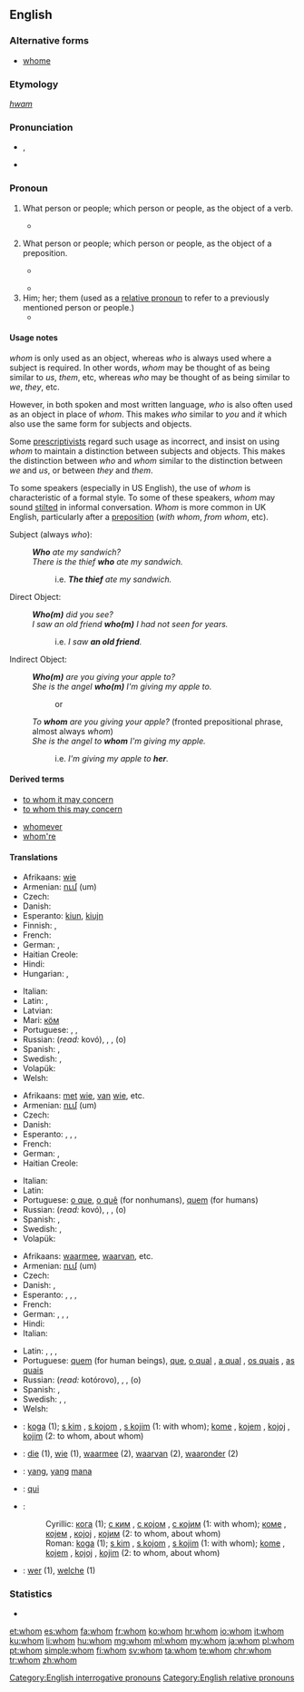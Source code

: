 ==English==
{{wikipedia}}

===Alternative forms===
* [[whome]] {{qualifier|obsolete}}

===Etymology===
{{etyl|ang|en}} ''[[hwam]]''

===Pronunciation===
* {{IPA|/huːm/}}, {{X-SAMPA|/hu:m/}}
* {{audio|en-us-whom.ogg|Audio (US)}}

===Pronoun===
{{en-pron|the singular and plural [[objective case]] of|who}}

# {{context|formal|lang=en}} What person or people; which person or people, as the object of a verb.
#* {{RQ:Wodehouse Offing|XVIII|“Oh?” she said. “So you have decided to revise my guest list for me? You have the nerve, the – the –” I saw she needed helping out. “Audacity,” I said, throwing her the line. “The audacity to dictate to me who I shall have in my house.” It should have been “'''whom'''”, but I let it go. “You have the –” “Crust.” “– the immortal rind,” she amended, and I had to admit it was stronger, “to tell me '''whom'''” – she got it right that time – “I may entertain at Brinkley Court and who” – wrong again – “I may not.”}}
#: {{usex|lang=en|'''Whom''' did you ask?}}
# {{context|formal|lang=en}} What person or people; which person or people, as the object of a preposition.
#*{{quote-book|year=1898|author={{w|Winston Churchill (novelist)|Winston Churchill}}
|title={{w|The Celebrity}}|chapter=1
|passage=The stories did not seem to me to touch life. They were plainly intended to have a bracing moral effect, and perhaps had this result for the people at '''whom''' they were aimed.}}
#: {{usex|lang=en|To '''whom''' are you referring?&nbsp;&nbsp;With '''whom''' were you talking?}}
#* {{RQ:Wodehouse Offing|I|“A very hearty pip-pip to you, old ancestor,” I said, well pleased, for she is a woman with '''whom''' it is always a privilege to chew the fat. “And a rousing toodle-oo to you, you young blot on the landscape,” she replied cordially.}}
# Him; her; them (used as a [[relative pronoun]] to refer to a previously mentioned person or people.)
#* {{RQ:Wodehouse Offing|I|The eminent brain specialist to '''whom''' she alluded was a man I would not have cared to lunch with myself, our relations having been on the stiff side since the night at Lady Wickham's place in Hertfordshire when, acting on the advice of my hostess's daughter Roberta, I had punctured his hot-water bottle with a darning needle in the small hours of the morning. Quite unintentional, of course.}}
#: {{usex|lang=en|He's a person with '''whom''' I work.;&nbsp;&nbsp; We have ten employees, half of '''whom''' are carpenters.}}

====Usage notes====
''whom'' is only used as an object, whereas ''who'' is always used where a subject is required.  In other words, ''whom'' may be thought of as being similar to ''us'', ''them'', etc, whereas ''who'' may be thought of as being similar to ''we'', ''they'', etc.

However, in both spoken and most written language, ''who'' is also often used as an object in place of ''whom''. This makes ''who'' similar to ''you'' and ''it'' which also use the same form for subjects and objects.

Some [[prescriptivist]]s regard such usage as incorrect, and insist on using ''whom'' to maintain a distinction between subjects and objects.  This makes the distinction between ''who'' and ''whom'' similar to the distinction between ''we'' and ''us'', or between ''they'' and ''them''.

To some speakers (especially in US English), the use of ''whom'' is characteristic of a formal style.  To some of these speakers, ''whom'' may sound [[stilted]] in informal conversation. ''Whom'' is more common in UK English, particularly after a [[preposition]] (''with whom'', ''from whom'', etc).

{{rel-top|Usage examples}}

Subject (always ''who''):
: '''''Who''' ate my sandwich?''
: ''There is the thief '''who''' ate my sandwich.''
:: i.e. '''''The thief''' ate my sandwich.''

Direct Object:
: '''''Who(m)''' did you see?''
: ''I saw an old friend '''who(m)''' I had not seen for years.''
:: i.e. ''I saw '''an old friend'''.''

Indirect Object:
: '''''Who(m)''' are you giving your apple to?''
: ''She is the angel '''who(m)''' I'm giving my apple to.''
:: or
: ''To '''whom''' are you giving your apple?'' (fronted prepositional phrase, almost always ''whom'')
: ''She is the angel to '''whom''' I'm giving my apple.''
:: i.e. ''I'm giving my apple to '''her'''.''
{{rel-bottom}}

====Derived terms====
{{rel-top}}
* [[to whom it may concern]]
* [[to whom this may concern]]
{{rel-mid}}
* [[whomever]]
* [[whom're]]
{{rel-bottom}}

====Translations====
{{trans-top|what person; object of a verb (accusative)}}
* Afrikaans: [[wie]]
* Armenian: [[ում]] (um)
* Czech: {{t-|cs|komu}}
* Danish: {{t+|da|hvem}}
* Esperanto: [[kiu]]n, [[kiu]]jn
* Finnish: {{t+|fi|joka}}, {{t+|fi|jonka}}
* French: {{t+|fr|qui}}
* German: {{t+|de|wem}}, {{t+|de|wen}}
* Haitian Creole: {{tø|ht|kimoun}}
* Hindi: {{t-|hi|किस|tr=kis|sc=Deva}}
* Hungarian: {{t+|hu|kit}}, {{t-|hu|kicsodát}}
{{trans-mid}}
* Italian: {{t+|it|chi}}
* Latin: {{t-|la|quem|m}}, {{t+|la|quam|f}}
* Latvian: {{t+|lv|kam}}
* Mari: [[кӧм]]
* Portuguese: {{t-|pt|o que}}, {{qualifier|for nonhumans}} {{t-|pt|o quê}}, {{qualifier|for humans}} {{t+|pt|quem}}
* Russian: {{t+|ru|кто|alt=кого|tr=kogó}} (''read:'' kovó), {{t+|ru|кто|alt=кому|tr=komú}}, {{t+|ru|кто|alt=кем|tr=kem}}, (о) {{t+|ru|кто|alt=ком|tr=(o) kom}}
* Spanish: {{t+|es|quién}}, {{t-|es|quiénes}}
* Swedish: {{t+|sv|vem|s}}, {{t+|sv|vilka|p}}
* Volapük: {{t-|vo|kimi}}
* Welsh: {{t-|cy|pwy}}
{{trans-bottom}}

{{trans-top|what person or people, object of a preposition (dative)}}
* Afrikaans: [[met]] [[wie]], [[van]] [[wie]], etc.
* Armenian: [[ում]] (um)
* Czech: {{t-|cs|komu}}
* Danish: {{t+|da|hvem}}
* Esperanto: {{t+|eo|kiu}}, {{t+|eo|kiu|alt=kiuj}}, {{t+|eo|kiu|alt=kiun}}, {{t+|eo|kiu|alt=kiujn}}
* French: {{t+|fr|qui}}
* German: {{t+|de|wem}}, {{t+|de|wen}}
* Haitian Creole: {{tø|ht|kimoun}}
{{trans-mid}}
* Italian: {{t+|it|chi}}
* Latin: {{t-|la|cui}}
* Portuguese: [[o que]], [[o quê]] (for nonhumans), [[quem]] (for humans)
* Russian: {{t+|ru|кто|alt=кого|tr=kogó}} (''read:'' kovó), {{t+|ru|кто|alt=кому|tr=komú}}, {{t+|ru|кто|alt=кем|tr=kem}}, (о) {{t+|ru|кто|alt=ком|tr=(o) kom}}
* Spanish: {{t+|es|quién}}, {{t-|es|quiénes}}
* Swedish: {{t+|sv|vem|s}}, {{t+|sv|vilka|p}}
* Volapük: {{t-|vo|kime}}
{{trans-bottom}}

{{trans-top|relative pronoun}}
* Afrikaans: [[waarmee]], [[waarvan]], etc.
* Armenian: [[ում]] (um)
* Czech: {{t-|cs|jemuž}}
* Danish: {{t+|da|hvem}}, {{t-|da|hvilken}}
* Esperanto: {{t+|eo|kiu}}, {{t-|eo|kiuj}}, {{t-|eo|kiun}}, {{t-|eo|kiujn}}
* French: {{t+|fr|qui}}
* German: {{t+|de|dem|m}}, {{t+|de|der|f}}, {{t+|de|den|m}}, {{t+|de|die|f}}
* Hindi: {{t-|hi|जिस|tr=jis|sc=Deva}}
* Italian: {{t+|it|cui}}
{{trans-mid}}
* Latin: {{t+|la|quam|f}}, {{t-|la|quem|m}}, {{t+|la|quod|n}}, {{t-|la|cui|tr=dative}}
* Portuguese: [[quem]] (for human beings), [[que]], [[o qual]] {{m}}, [[a qual]] {{f}}, [[os quais]] {{p}}, [[as quais]] {{f-p}}
* Russian: {{t+|ru|который|alt=которого|tr=kotórogo}} (''read:'' kotórovo), {{t+|ru|который|alt=которому|tr=kotóromu}}, {{t+|ru|который|alt=которым|tr=kotórym}}, (о) {{t+|ru|который|alt=котором|tr=(o) kotórom}}
* Spanish: {{t+|es|quien}}, {{t-|es|quienes}}
* Swedish: {{t+|sv|vilken|s}}, {{t+|sv|vilka|p}}, {{t+|sv|som}}
* Welsh: {{t-|cy|y}}
{{trans-bottom}}

{{checktrans}}
* {{ttbc|sh}}: [[koga]] (1); [[s kim]] {{m}}, [[s kojom]] {{f}}, [[s kojim]] {{m}} (1: with whom); [[kome]] {{m}}, [[kojem]] {{m}}, [[kojoj]] {{f}}, [[kojim]] {{m}} (2: to whom, about whom)
* {{ttbc|nl}}: [[die]] (1), [[wie]] (1), [[waarmee]] (2), [[waarvan]] (2), [[waaronder]] (2)
* {{ttbc|id}}: [[yang]], [[yang]] [[mana]]
* {{ttbc|ia}}: [[qui]]
* {{ttbc|sh}}:
*: Cyrillic: [[кога]] (1); [[с ким]] {{m}}, [[с којом]] {{f}}, [[с којим]] {{m}} (1: with whom); [[коме]] {{m}}, [[којем]] {{m}}, [[којој]] {{f}}, [[којим]] {{m}} (2: to whom, about whom)
*: Roman: [[koga]] (1); [[s kim]] {{m}}, [[s kojom]] {{f}}, [[s kojim]] {{m}} (1: with whom); [[kome]] {{m}}, [[kojem]] {{m}}, [[kojoj]] {{f}}, [[kojim]] {{m}} (2: to whom, about whom)
* {{ttbc|de}}: [[wer]] (1), [[welche]] (1)

===Statistics===
* {{rank|tell|because|few|178|whom|love|far|seemed}}

[[Category:English interrogative pronouns]]
[[Category:English relative pronouns]]

[[et:whom]]
[[es:whom]]
[[fa:whom]]
[[fr:whom]]
[[ko:whom]]
[[hr:whom]]
[[io:whom]]
[[it:whom]]
[[ku:whom]]
[[li:whom]]
[[hu:whom]]
[[mg:whom]]
[[ml:whom]]
[[my:whom]]
[[ja:whom]]
[[pl:whom]]
[[pt:whom]]
[[simple:whom]]
[[fi:whom]]
[[sv:whom]]
[[ta:whom]]
[[te:whom]]
[[chr:whom]]
[[tr:whom]]
[[zh:whom]]